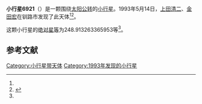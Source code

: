 {{Infobox planet
| bgcolour = #FFFFC0
| name = 6921 Janejacobs
| symbol = 
| image = 
| caption = 
| discovery = yes
| discovery_ref = 
| discoverer = [[上田清二|上田清二]]、[[金田宏|金田宏]]
| discovery_site = [[钏路市|钏路市]] 
| discovered = 1993年5月14日
| designations = yes
| mp_name = 
| named_after = 
| alt_names = 1993 JJ/ 1976 MB / 1977 XV2 / 1980 TU1 / 1984 YN / 1987 SH22 / 1990 HE2 / 1990 MV1 / 1992 BF5
| mp_category = [[主带小行星|主带小行星]]
| orbit_ref = <ref name="a">[http://ssd.jpl.nasa.gov/sbdb.cgi?sstr=6921 6921 Janejacobs] {{Wayback|url=http://ssd.jpl.nasa.gov/sbdb.cgi?sstr=6921 |date=20210717072534 }}，小行星數據庫瀏覽器（JPL Small-Body Database Browser）－[[美国国家航空航天局|美国国家航空航天局]]喷气推进实验室</ref>
| epoch = 2456400.5 (2013年4月18日更新)
| aphelion = {{convert|2.466499400468511|AU|km|3|abbr=on|lk=out}}
| perihelion = {{convert|2.090364576523266|AU|km|3|abbr=on}}
| semimajor = {{convert|2.278431988495888|AU|km|3|abbr=on}}
| eccentricity = 0.082542473
| period = 1256.181898 [[日|日]]<br />3.44[[儒略年|儒略年]]
| avg_speed = 
| inclination = 5.321080696664062
| asc_node = 89.26300611414388
| mean_anomaly = 
| arg_peri = 248.913263365953
| satellites = 
| physical_characteristics = yes
| dimensions = 
| mass = 
| density = 
| surface_grav = 
| escape_velocity = 
| sidereal_day = 
| axial_tilt = 
| pole_ecliptic_lat = 
| pole_ecliptic_lon = 
| albedo = 
| temperatures= 
| temp_name1 = 
| mean_temp_1 = 
| max_temp_1 = 
| temp_name2 = 
| max_temp_2 = 
| spectral_type = 
| abs_magnitude = 248.913263365953
}}

'''小行星6921'''（{{lang-en|6921 Janejacobs}}）是一颗围绕[[太阳|太阳]][[公转|公转]]的[[小行星|小行星]]。1993年5月14日，[[上田清二|上田清二]]、[[金田宏|金田宏]]在钏路市发现了此天体<ref name="a" /><ref>{{cite news|title=小行星列表|url=http://cfa-www.harvard.edu/iau/lists/NumberedMPs.txt|accessdate=2013-07-08|newspaper=哈佛大学|archive-date=2008-05-17|archive-url=https://web.archive.org/web/20080517010638/http://cfa-www.harvard.edu/iau/lists/NumberedMPs.txt|dead-url=no}}</ref>。

这颗小行星的[[绝对星等|绝对星等]]为248.913263365953等<ref name="a" />。

==参考文献==
{{reflist}}
{{Minor Planet Number|[[小行星6920|小行星6920]]|[[小行星6922|小行星6922]]}}

{{小天体}}

[[Category:小行星带天体|Category:小行星带天体]]
[[Category:1993年发现的小行星|Category:1993年发现的小行星]]

{{asteroid-stub}}
